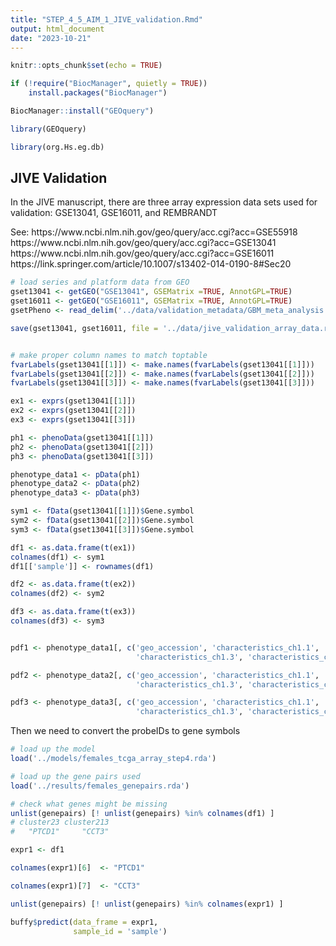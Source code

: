 ---
title: "STEP_4_5_AIM_1_JIVE_validation.Rmd"
output: html_document
date: "2023-10-21"
---

```{r setup, include=FALSE}
knitr::opts_chunk$set(echo = TRUE)
```


```{r}

if (!require("BiocManager", quietly = TRUE))
    install.packages("BiocManager")

BiocManager::install("GEOquery")

library(GEOquery)

library(org.Hs.eg.db)
```

## JIVE Validation

In the JIVE manuscript, there are three array expression data sets used for validation:
 GSE13041, GSE16011, and REMBRANDT

See: https://www.ncbi.nlm.nih.gov/geo/query/acc.cgi?acc=GSE55918
https://www.ncbi.nlm.nih.gov/geo/query/acc.cgi?acc=GSE13041
https://www.ncbi.nlm.nih.gov/geo/query/acc.cgi?acc=GSE16011
https://link.springer.com/article/10.1007/s13402-014-0190-8#Sec20

```{r}
# load series and platform data from GEO
gset13041 <- getGEO("GSE13041", GSEMatrix =TRUE, AnnotGPL=TRUE)
gset16011 <- getGEO("GSE16011", GSEMatrix =TRUE, AnnotGPL=TRUE)
gsetPheno <- read_delim('../data/validation_metadata/GBM_meta_analysis.txt')

save(gset13041, gset16011, file = '../data/jive_validation_array_data.rda')


# make proper column names to match toptable 
fvarLabels(gset13041[[1]]) <- make.names(fvarLabels(gset13041[[1]]))
fvarLabels(gset13041[[2]]) <- make.names(fvarLabels(gset13041[[2]]))
fvarLabels(gset13041[[3]]) <- make.names(fvarLabels(gset13041[[3]]))

ex1 <- exprs(gset13041[[1]])
ex2 <- exprs(gset13041[[2]])
ex3 <- exprs(gset13041[[3]])

ph1 <- phenoData(gset13041[[1]])
ph2 <- phenoData(gset13041[[2]])
ph3 <- phenoData(gset13041[[3]])

phenotype_data1 <- pData(ph1)
phenotype_data2 <- pData(ph2)
phenotype_data3 <- pData(ph3)

sym1 <- fData(gset13041[[1]])$Gene.symbol
sym2 <- fData(gset13041[[2]])$Gene.symbol
sym3 <- fData(gset13041[[3]])$Gene.symbol

df1 <- as.data.frame(t(ex1))
colnames(df1) <- sym1
df1[['sample']] <- rownames(df1)

df2 <- as.data.frame(t(ex2))
colnames(df2) <- sym2

df3 <- as.data.frame(t(ex3))
colnames(df3) <- sym3


pdf1 <- phenotype_data1[, c('geo_accession', 'characteristics_ch1.1', 'characteristics_ch1.2',
                            'characteristics_ch1.3', 'characteristics_ch1.4','characteristics_ch1.5', 'characteristics_ch1.6')]

pdf2 <- phenotype_data2[, c('geo_accession', 'characteristics_ch1.1', 'characteristics_ch1.2',
                            'characteristics_ch1.3', 'characteristics_ch1.4','characteristics_ch1.5', 'characteristics_ch1.6')]

pdf3 <- phenotype_data3[, c('geo_accession', 'characteristics_ch1.1', 'characteristics_ch1.2',
                            'characteristics_ch1.3', 'characteristics_ch1.4','characteristics_ch1.5', 'characteristics_ch1.6')]


```

Then we need to convert the probeIDs to gene symbols




```{r}

# load up the model
load('../models/females_tcga_array_step4.rda')

# load up the gene pairs used
load('../results/females_genepairs.rda')

# check what genes might be missing
unlist(genepairs) [! unlist(genepairs) %in% colnames(df1) ]
# cluster23 cluster213 
#   "PTCD1"     "CCT3" 

expr1 <- df1

colnames(expr1)[6]  <- "PTCD1"

colnames(expr1)[7]  <- "CCT3"    

unlist(genepairs) [! unlist(genepairs) %in% colnames(expr1) ]

buffy$predict(data_frame = expr1,
              sample_id = 'sample')
   
```


